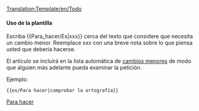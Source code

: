 <noinclude>[[Translation:Template/en/Todo]]</noinclude>{{es/Metaplantilla de avisos| tipo   = información
| imagen = en/Manual/Base Set/Klipper.png
| texto  = <strong>Para hacer...</strong><br />{{{1|Quien agregó esta plantilla no ha indicado lo que debía hacerse, por lo que deben eliminarse o actualizarse con la acción correspondiente.}}}
}}<includeonly>{{{2|[[Category:es/Manual/Base Set/Industries/Para hacer]]}}}</includeonly><noinclude>

====Uso de la plantilla====
Escriba <nowiki>{{</nowiki>Para_hacer/Es<nowiki>|xxx}}</nowiki> cerca del texto que considere que necesita un cambio menor. Reemplace xxx con una breve nota sobre lo que piensa usted que debería hacerse.

El artículo se incluirá en la lista automática de [[:Category:es/Manual/Base Set/Industries/Para hacer|cambios menores]] de modo que alguien más adelante pueda examinar la petición.

Ejemplo:
<pre>{{es/Para hacer|comprobar la ortografía}}</pre>

[[Category:es/Manual/Base Set/Cajas de mensajes|Para hacer]]</noinclude>